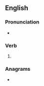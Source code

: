 ==English==

===Pronunciation===
* {{IPA|/flɛkst/|lang=en}}

===Verb===
{{head|en|verb form}}

# {{en-past of|flex}}

===Anagrams===
* {{l|en|deflex}}